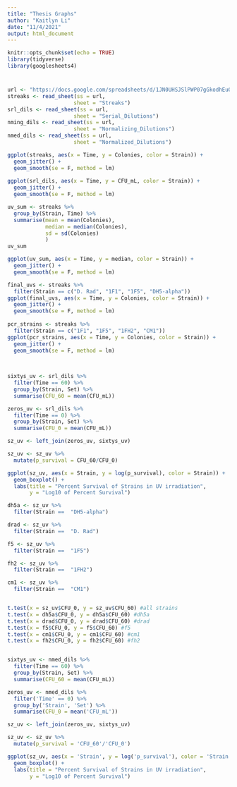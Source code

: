 ```yaml
---
title: "Thesis Graphs"
author: "Kaitlyn Li"
date: "11/4/2021"
output: html_document
---
```


```r
knitr::opts_chunk$set(echo = TRUE)
library(tidyverse)
library(googlesheets4)
```

#
```r
url <- "https://docs.google.com/spreadsheets/d/1JN0UHSJSlPWP07gGkodhEuOzFkuukClbuDjI7rDcokc/edit?usp=sharing"
streaks <- read_sheet(ss = url,
                     sheet = "Streaks")
srl_dils <- read_sheet(ss = url,
                     sheet = "Serial_Dilutions")
nming_dils <- read_sheet(ss = url,
                     sheet = "Normalizing_Dilutions")
nmed_dils <- read_sheet(ss = url,
                     sheet = "Normalized_Dilutions")

```

```r
ggplot(streaks, aes(x = Time, y = Colonies, color = Strain)) +
  geom_jitter() +
  geom_smooth(se = F, method = lm)
  
ggplot(srl_dils, aes(x = Time, y = CFU_mL, color = Strain)) +
  geom_jitter() +
  geom_smooth(se = F, method = lm)
```
```r
uv_sum <- streaks %>%
  group_by(Strain, Time) %>%
  summarise(mean = mean(Colonies),
            median = median(Colonies),
            sd = sd(Colonies)
            )
uv_sum
```
```r
ggplot(uv_sum, aes(x = Time, y = median, color = Strain)) +
  geom_jitter() +
  geom_smooth(se = F, method = lm)
```
```r
final_uvs <- streaks %>%
  filter(Strain == c("D. Rad", "1F1", "1F5", "DH5-alpha"))
ggplot(final_uvs, aes(x = Time, y = Colonies, color = Strain)) +
  geom_jitter() +
  geom_smooth(se = F, method = lm)
  
pcr_strains <- streaks %>%
  filter(Strain == c("1F1", "1F5", "1FH2", "CM1"))
ggplot(pcr_strains, aes(x = Time, y = Colonies, color = Strain)) +
  geom_jitter() +
  geom_smooth(se = F, method = lm)
  
  
```



```r
sixtys_uv <- srl_dils %>%
  filter(Time == 60) %>%
  group_by(Strain, Set) %>%
  summarise(CFU_60 = mean(CFU_mL))

zeros_uv <- srl_dils %>%
  filter(Time == 0) %>%
  group_by(Strain, Set) %>%
  summarise(CFU_0 = mean(CFU_mL))

sz_uv <- left_join(zeros_uv, sixtys_uv)

sz_uv <- sz_uv %>%
  mutate(p_survival = CFU_60/CFU_0)

ggplot(sz_uv, aes(x = Strain, y = log(p_survival), color = Strain)) +
  geom_boxplot() +
  labs(title = "Percent Survival of Strains in UV irradiation",
       y = "Log10 of Percent Survival")

```

```r
dh5a <- sz_uv %>%
  filter(Strain == 	"DH5-alpha")

drad <- sz_uv %>%
  filter(Strain == 	"D. Rad")

f5 <- sz_uv %>%
  filter(Strain == 	"1F5")

fh2 <- sz_uv %>%
  filter(Strain == 	"1FH2")

cm1 <- sz_uv %>%
  filter(Strain == 	"CM1")


t.test(x = sz_uv$CFU_0, y = sz_uv$CFU_60) #all strains
t.test(x = dh5a$CFU_0, y = dh5a$CFU_60) #dh5a
t.test(x = drad$CFU_0, y = drad$CFU_60) #drad
t.test(x = f5$CFU_0, y = f5$CFU_60) #f5
t.test(x = cm1$CFU_0, y = cm1$CFU_60) #cm1
t.test(x = fh2$CFU_0, y = fh2$CFU_60) #fh2
```


```r

```
```r
sixtys_uv <- nmed_dils %>%
  filter(Time == 60) %>%
  group_by(Strain, Set) %>%
  summarise(CFU_60 = mean(CFU_mL))

zeros_uv <- nmed_dils %>%
  filter('Time' == 0) %>%
  group_by('Strain', 'Set') %>%
  summarise(CFU_0 = mean('CFU_mL'))

sz_uv <- left_join(zeros_uv, sixtys_uv)

sz_uv <- sz_uv %>%
  mutate(p_survival = 'CFU_60'/'CFU_0')

ggplot(sz_uv, aes(x = 'Strain', y = log('p_survival'), color = 'Strain')) +
  geom_boxplot() +
  labs(title = "Percent Survival of Strains in UV irradiation",
       y = "Log10 of Percent Survival")

```